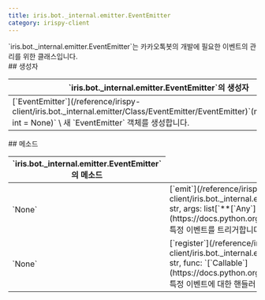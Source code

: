 ```yaml
---
title: iris.bot._internal.emitter.EventEmitter
category: irispy-client
---
```


<Section>
  `iris.bot._internal.emitter.EventEmitter`는 카카오톡봇의 개발에 필요한 이벤트의 관리를 위한 클래스입니다.
</Section>
<Section>
  ## 생성자

  <Table>
    <Thead>
      <Tr>
        <Th>`iris.bot._internal.emitter.EventEmitter`의 생성자</Th>
      </Tr>
    </Thead>
    <Tbody>
      <Tr>
        <Td>
          [`EventEmitter`](/reference/irispy-client/iris.bot._internal.emitter/Class/EventEmitter/EventEmitter)`(max_workers: int = None)` \
          새 `EventEmitter` 객체를 생성합니다.
        </Td>
      </Tr>
    </Tbody>
  </Table>
</Section>
<Section>
  ## 메소드

  <Table>
    <Thead>
      <Tr>
        <Th colSpan={2}>`iris.bot._internal.emitter.EventEmitter`의 메소드</Th>
      </Tr>
    </Thead>
    <Tbody>
      <Tr>
        <Td><span>`None`</span></Td>
        <Td>
          [`emit`](/reference/irispy-client/iris.bot._internal.emitter/Class/EventEmitter/emit)`(name: str, args: list[`**[`Any`](https://docs.python.org/3/library/typing.html#typing.Any)**`])` \
          특정 이벤트를 트리거합니다.
        </Td>
      </Tr>
      <Tr>
        <Td><span>`None`</span></Td>
        <Td>
          [`register`](/reference/irispy-client/iris.bot._internal.emitter/Class/EventEmitter/register)`(name: str, func: `[`Callable`](https://docs.python.org/3/library/typing.html#typing.Callable)`)` \
          특정 이벤트에 대한 핸들러 함수를 등록합니다.
        </Td>
      </Tr>
    </Tbody>
  </Table>
</Section>